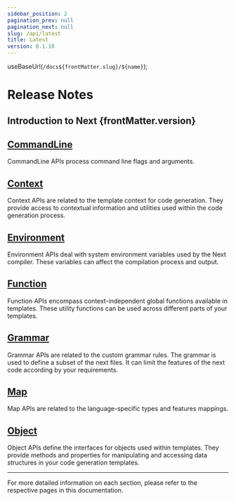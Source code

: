 ```yaml
---
sidebar_position: 2
pagination_prev: null
pagination_next: null
slug: /api/latest
title: Latest
version: 0.1.18
---
```



  useBaseUrl(`/docs${frontMatter.slug}/${name}`);

# Release Notes

## Introduction to Next {frontMatter.version}

<h2>
  <a href={linkName("command_line")}>CommandLine</a>
</h2>

CommandLine APIs process command line flags and arguments.

<h2>
  <a href={linkName("context")}>Context</a>
</h2>

Context APIs are related to the template context for code generation. They provide access to contextual information and utilities used within the code generation process.

<h2>
  <a href={linkName("environment")}>Environment</a>
</h2>

Environment APIs deal with system environment variables used by the Next compiler. These variables can affect the compilation process and output.

<h2>
  <a href={linkName("function")}>Function</a>
</h2>

Function APIs encompass context-independent global functions available in templates. These utility functions can be used across different parts of your templates.

<h2>
  <a href={linkName("grammar")}>Grammar</a>
</h2>

Grammar APIs are related to the custom grammar rules. The grammar is used to define a subset of the next files. It can limit the features of the next code according by your requirements.

<h2>
  <a href={linkName("map")}>Map</a>
</h2>

Map APIs are related to the language-specific types and features mappings.

<h2>
  <a href={linkName("object")}>Object</a>
</h2>

Object APIs define the interfaces for objects used within templates. They provide methods and properties for manipulating and accessing data structures in your code generation templates.

---

For more detailed information on each section, please refer to the respective pages in this documentation.
